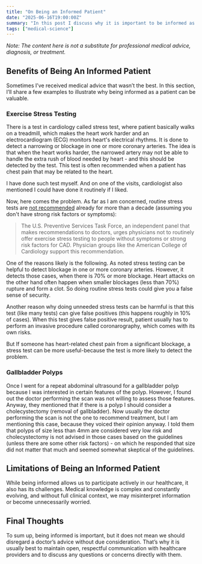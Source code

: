 ```yaml
---
title: "On Being an Informed Patient"
date: "2025-06-16T19:00:00Z"
summary: "In this post I discuss why it is important to be informed as a patient."
tags: ["medical-science"]
---
```


_Note: The content here is not a substitute for professional medical advice, diagnosis, or treatment._

## Benefits of Being An Informed Patient

Sometimes I’ve received medical advice that wasn’t the best. In this section, I’ll share a few examples to illustrate why being informed as a patient can be valuable.

### Exercise Stress Testing

There is a test in cardiology called stress test, where patient basically walks on a treadmill,
which makes the heart work harder and an electrocardiogram (ECG) monitors heart's electrical rhythms.
It is done to detect a narrowing or blockage in one or more coronary arteries.
The idea is that when the heart works harder, the narrowed artery may not be able to handle the extra rush of blood needed by heart - and this should be detected by the test.
This test is often recommended when a patient has chest pain that may be related to the heart.

I have done such test myself. And on one of the visits, cardiologist also mentioned I could have done it routinely
if I liked.

Now, here comes the problem. As far as I am concerned, routine stress tests are [not recommended](https://www.health.harvard.edu/newsletter_article/cardiac-exercise-stress-testing-what-it-can-and-cannot-tell-you)
already for more than a decade (assuming you don't have strong risk factors or symptoms):

> The U.S. Preventive Services Task Force, an independent panel that makes recommendations to doctors, urges physicians not to routinely offer exercise stress testing to people without symptoms or strong risk factors for CAD. Physician groups like the American College of Cardiology support this recommendation.

One of the reasons likely is the following. As noted stress testing can be helpful to detect blockage in one or more coronary arteries.
However, it detects those cases, when there is 70% or more blockage. Heart attacks on the other hand often happen when smaller blockages (less than 70%)
rupture and form a clot. So doing routine stress tests could give you a false sense of security.

Another reason why doing unneeded stress tests can be harmful is that this test (like many tests) can give false positives (this happens roughly in 10% of cases).
When this test gives false positive result, patient usually has to perform an invasive procedure called coronarography, which comes with its own risks.

But If someone has heart-related chest pain from a significant blockage, a stress test can be more useful-because the test is more likely to detect the problem.

### Gallbladder Polyps

Once I went for a repeat abdominal ultrasound for a gallbladder polyp because I was interested in certain features of the polyp.
However, I found out the doctor performing the scan was not willing to assess those features.
Anyway, they mentioned that if there is a polyp I should consider a cholecystectomy (removal of gallbladder). Now usually the doctor performing the scan
is not the one to recommend treatment, but I am mentioning this case, because they voiced their opinion anyway.
I told them that polyps of size less than 4mm are considered very low risk and cholecystectomy is not advised in those cases based
on the guidelines (unless there are some other risk factors) - on which he responded that size did not matter that much and
seemed somewhat skeptical of the guidelines.

## Limitations of Being an Informed Patient

While being informed allows us to participate actively in our healthcare, it also has its challenges. Medical knowledge
is complex and constantly evolving, and without full clinical context, we may misinterpret information or become unnecessarily
worried.

## Final Thoughts

To sum up, being informed is important, but it does not mean we should disregard a doctor’s advice without due consideration.
That’s why it is usually best to maintain open, respectful communication with healthcare providers and to discuss any questions or concerns directly with them.
